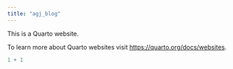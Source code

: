 ```yaml
---
title: "agj_blog"
---
```


This is a Quarto website.

To learn more about Quarto websites visit <https://quarto.org/docs/websites>.

```r
1 + 1
```
